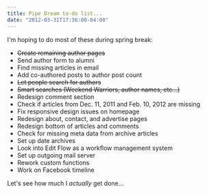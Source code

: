 ```yaml
---
title: Pipe Dream to-do list...
date: "2012-03-31T17:36:00-04:00"
---
```


I'm hoping to do most of these during spring break:

- <del>Create remaining author pages</del>
- Send author form to alumni
- Find missing articles in email
- Add co-authored posts to author post count
- <del>Let people search for authors</del>
- <del>Smart searches (Weekend Warriors, author names, etc...)</del>
- Redesign comment section
- Check if articles from Dec. 11, 2011 and Feb. 10, 2012 are missing
- Fix responsive design issues on homepage
- Redesign about, contact, and advertise pages
- Redesign bottom of articles and comments
- Check for missing meta data from archive articles
- Set up date archives
- Look into Edit Flow as a workflow management system
- Set up outgoing mail server
- Rework custom functions
- Work on Facebook timeline

Let's see how much I _actually_ get done...
